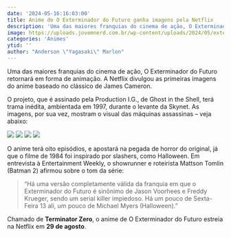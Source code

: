 ```yaml
---
date: '2024-05-16:16:03:00'
title: Anime de O Exterminador do Futuro ganha imagens pela Netflix
description: 'Uma das maiores franquias do cinema de ação, O Exterminador do Futuro retornará em forma de animação. A Netflix divulgou as primeiras imagens do anime baseado no clássico de James Cameron.'
image: https://uploads.jovemnerd.com.br/wp-content/uploads/2024/05/exterminador_do_futuro_anime_capa__txquo682.jpg
categories: 'Animes'
ytid: ''
author: "Anderson \"Yagasaki\" Marlon"
---
```


Uma das maiores franquias do cinema de ação, O Exterminador do Futuro retornará em forma de animação. A Netflix divulgou as primeiras imagens do anime baseado no clássico de James Cameron.

O projeto, que é assinado pela Production I.G., de Ghost in the Shell, terá trama inédita, ambientada em 1997, durante o levante da Skynet. As imagens, por sua vez, mostram o visual das máquinas assassinas – veja abaixo:

![](https://uploads.jovemnerd.com.br/wp-content/uploads/2024/05/exterminador_do_futuro_anime_4__kqo46ev7.jpg?ims=1500x1000/filters:quality(75))
![](https://uploads.jovemnerd.com.br/wp-content/uploads/2024/05/exterminador_do_futuro_anime_3__s4i51zyf.jpg?ims=1500x1000/filters:quality(75))
![](https://uploads.jovemnerd.com.br/wp-content/uploads/2024/05/exterminador_do_futuro_anime_2__i59j18.jpg?ims=1500x1000/filters:quality(75))
![](https://uploads.jovemnerd.com.br/wp-content/uploads/2024/05/exterminador_do_futuro_anime_1__5492tk4.jpg?ims=1500x1000/filters:quality(75))

O anime terá oito episódios, e apostará na pegada de horror do original, já que o filme de 1984 foi inspirado por slashers, como Halloween. Em entrevista à Entertainment Weekly, o showrunner e roteirista Mattson Tomlin (Batman 2) afirmou sobre o tom da série:

> “Há uma versão completamente válida da franquia em que o Exterminador do Futuro é sinônimo de Jason Voorhees e Freddy Krueger, sendo um serial killer impiedoso. Há um pouco de Sexta-Feira 13 ali, um pouco de Michael Myers (Halloween).”

Chamado de **Terminator Zero**, o anime de O Exterminador do Futuro estreia na Netflix em **29 de agosto**.
